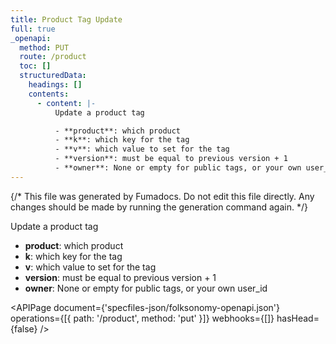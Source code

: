 ```yaml
---
title: Product Tag Update
full: true
_openapi:
  method: PUT
  route: /product
  toc: []
  structuredData:
    headings: []
    contents:
      - content: |-
          Update a product tag

          - **product**: which product
          - **k**: which key for the tag
          - **v**: which value to set for the tag
          - **version**: must be equal to previous version + 1
          - **owner**: None or empty for public tags, or your own user_id
---
```


{/* This file was generated by Fumadocs. Do not edit this file directly. Any changes should be made by running the generation command again. */}

Update a product tag

- **product**: which product
- **k**: which key for the tag
- **v**: which value to set for the tag
- **version**: must be equal to previous version + 1
- **owner**: None or empty for public tags, or your own user_id

<APIPage
  document={'specfiles-json/folksonomy-openapi.json'}
  operations={[{ path: '/product', method: 'put' }]}
  webhooks={[]}
  hasHead={false}
/>
